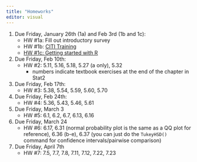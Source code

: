 ```yaml
---
title: "Homeworks"
editor: visual
---
```


1.  Due Friday, January 26th (1a) and Feb 3rd (1b and 1c):
    -   HW #1a: Fill out introductory survey
    -   HW #1b: [CITI Training](labs/Hw1_citi.pdf)
    -   [HW #1c: Getting started with R](intro_to_r.html)
2.  Due Friday, Feb 10th:
    -   HW #2: 5.11, 5.16, 5.18, 5.27 (a only), 5.32
        -   numbers indicate textbook exercises at the end of the chapter in Stat2
3.  Due Friday, Feb 17th:
    -   HW #3: 5.38, 5.54, 5.59, 5.60, 5.70
4.  Due Friday, Feb 24th:
    -   HW #4: 5.36, 5.43, 5.46, 5.61
5.  Due Friday, March 3
    -   HW #5: 6.1, 6.2, 6.7, 6.13, 6.16
6.  Due Friday, March 24
    -   HW #6: 6.17, 6.31 (normal probability plot is the same as a QQ plot for reference), 6.36 (b-e), 6.37 (you can just do the `TukeyHSD()` command for confidence intervals/pairwise comparison)
7.  Due Friday, April 7th
    -   HW #7: 7.5, 7.7, 7.8, 7.11, 7.12, 7.22, 7.23